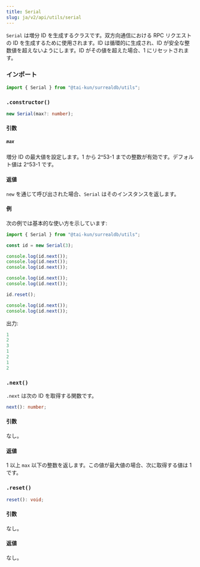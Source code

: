 ```yaml
---
title: Serial
slug: ja/v2/api/utils/serial
---
```



`Serial` は増分 ID を生成するクラスです。双方向通信における RPC リクエストの ID を生成するために使用されます。ID は循環的に生成され、ID が安全な整数値を超えないようにします。ID がその値を超えた場合、1 にリセットされます。

### インポート

```ts
import { Serial } from "@tai-kun/surrealdb/utils";
```

### `.constructor()`

```ts
new Serial(max?: number);
```

#### 引数

##### `max`

増分 ID の最大値を設定します。1 から 2^53-1 までの整数が有効です。デフォルト値は 2^53-1 です。

#### 返値

`new` を通じて呼び出された場合、`Serial` はそのインスタンスを返します。

#### 例

次の例では基本的な使い方を示しています:

```ts
import { Serial } from "@tai-kun/surrealdb/utils";

const id = new Serial(3);

console.log(id.next());
console.log(id.next());
console.log(id.next());

console.log(id.next());
console.log(id.next());

id.reset();

console.log(id.next());
console.log(id.next());
```

出力:

```js
1
2
3
1
2
1
2
```

### `.next()` <Badge variant="instance" /><Badge variant="method" />

`.next` は次の ID を取得する関数です。

```ts
next(): number;
```

#### 引数

なし。

#### 返値

1 以上 `max` 以下の整数を返します。この値が最大値の場合、次に取得する値は 1 です。

### `.reset()` <Badge variant="instance" /><Badge variant="method" />

```ts
reset(): void;
```

#### 引数

なし。

#### 返値

なし。
